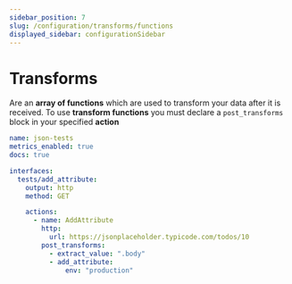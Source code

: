```yaml
---
sidebar_position: 7
slug: /configuration/transforms/functions
displayed_sidebar: configurationSidebar
---
```


# Transforms

Are an **array of functions** which are used to transform your data after it is received. To use **transform functions** you must declare a `post_transforms` block in your specified **action**

```yaml
name: json-tests
metrics_enabled: true
docs: true

interfaces:
  tests/add_attribute:
    output: http
    method: GET

    actions:
      - name: AddAttribute
        http:
          url: https://jsonplaceholder.typicode.com/todos/10
        post_transforms:
          - extract_value: ".body"
          - add_attribute:
              env: "production"
```


<AddAttribute />
<AddJWT />
<AddBcrypt />
<ExtractValue />
<GeneratePassword />
<GroupBy />
<Numerics />
<RemoveKeys />
<RenameKeys />
